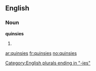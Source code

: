 ==English==

===Noun===
'''quinsies'''

# {{plural of|[[quinsy]]}}

[[Category:English plurals ending in "-ies"]]

[[ar:quinsies]]
[[fr:quinsies]]
[[no:quinsies]]